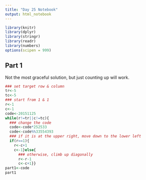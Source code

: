 ```yaml
---
title: "Day 25 Notebook"
output: html_notebook
---
```


```r
library(knitr)
library(dplyr)
library(stringr)
library(readr)
library(numbers)
options(scipen = 999)
```


## Part 1
Not the most graceful solution, but just counting up will work.
```r
### set target row & column
tr<-5
tc<-5
### start from 1 & 1
r<-1
c<-1
code<-20151125
while(r!=tr||c!=tc){
  ### change the code
  code<-code*252533
  code<-code%%33554393
  ### if it is at the upper right, move down to the lower left
  if(r==1){
    r<-c+1
    c<-1}else{
      ### otherwise, climb up diagonally
      r<-r-1
      c<-c+1}}
part1<-code
part1
```

